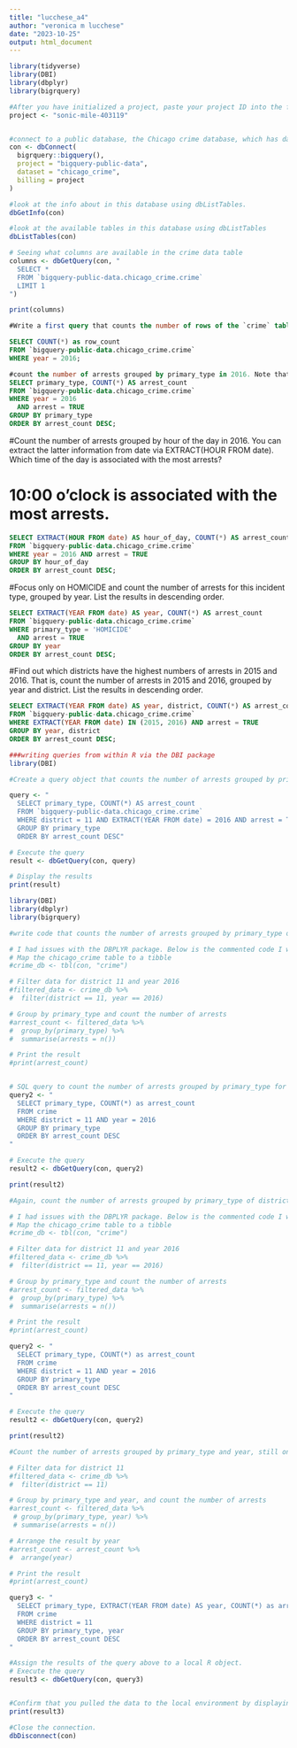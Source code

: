 ---
title: "lucchese_a4"
author: "veronica m lucchese"
date: "2023-10-25"
output: html_document
---

```{r}
library(tidyverse)
library(DBI)
library(dbplyr)
library(bigrquery)

#After you have initialized a project, paste your project ID into the following chunk.
project <- "sonic-mile-403119"


#connect to a public database, the Chicago crime database, which has data on crime in Chicago
con <- dbConnect(
  bigrquery::bigquery(),
  project = "bigquery-public-data",
  dataset = "chicago_crime",
  billing = project
)

#look at the info about in this database using dbListTables.
dbGetInfo(con)

#look at the available tables in this database using dbListTables
dbListTables(con)

```
```{r}
# Seeing what columns are available in the crime data table
columns <- dbGetQuery(con, "
  SELECT *
  FROM `bigquery-public-data.chicago_crime.crime`
  LIMIT 1
")

print(columns)

```

```{sql connection= con, message = FALSE}
#Write a first query that counts the number of rows of the `crime` table in the year 2016.

SELECT COUNT(*) as row_count
FROM `bigquery-public-data.chicago_crime.crime`
WHERE year = 2016;
```


```{sql connection= con, message = FALSE}
#count the number of arrests grouped by primary_type in 2016. Note that is a somewhat similar task as above, with some adjustments on which rows should be considered. Sort the results, i.e. list the number of arrests in a descending order.
SELECT primary_type, COUNT(*) AS arrest_count
FROM `bigquery-public-data.chicago_crime.crime`
WHERE year = 2016
  AND arrest = TRUE
GROUP BY primary_type
ORDER BY arrest_count DESC;
```

#Count the number of arrests grouped by hour of the day in 2016. You can extract the latter information from date via EXTRACT(HOUR FROM date). Which time of the day is associated with the most arrests?

# 10:00 o'clock is associated with the most arrests.
```{sql connection= con, message = FALSE}

SELECT EXTRACT(HOUR FROM date) AS hour_of_day, COUNT(*) AS arrest_count
FROM `bigquery-public-data.chicago_crime.crime`
WHERE year = 2016 AND arrest = TRUE
GROUP BY hour_of_day
ORDER BY arrest_count DESC;

```

#Focus only on HOMICIDE and count the number of arrests for this incident type, grouped by year. List the results in descending order.
```{sql connection= con, message = FALSE}

SELECT EXTRACT(YEAR FROM date) AS year, COUNT(*) AS arrest_count
FROM `bigquery-public-data.chicago_crime.crime`
WHERE primary_type = 'HOMICIDE'
  AND arrest = TRUE
GROUP BY year
ORDER BY arrest_count DESC;

```

#Find out which districts have the highest numbers of arrests in 2015 and 2016. That is, count the number of arrests in 2015 and 2016, grouped by year and district. List the results in descending order.

```{sql connection= con, message = FALSE}

SELECT EXTRACT(YEAR FROM date) AS year, district, COUNT(*) AS arrest_count
FROM `bigquery-public-data.chicago_crime.crime`
WHERE EXTRACT(YEAR FROM date) IN (2015, 2016) AND arrest = TRUE
GROUP BY year, district
ORDER BY arrest_count DESC;

```

```{r}
###writing queries from within R via the DBI package
library(DBI)

#Create a query object that counts the number of arrests grouped by primary_type of district 11 in year 2016. The results should be displayed in descending order.

query <- "
  SELECT primary_type, COUNT(*) AS arrest_count
  FROM `bigquery-public-data.chicago_crime.crime`
  WHERE district = 11 AND EXTRACT(YEAR FROM date) = 2016 AND arrest = TRUE
  GROUP BY primary_type
  ORDER BY arrest_count DESC"

# Execute the query
result <- dbGetQuery(con, query)

# Display the results
print(result)
```

```{r}
library(DBI)
library(dbplyr)
library(bigrquery)

#write code that counts the number of arrests grouped by primary_type of district 11 in year 2016, now using the dbplyr package. For this, you need to first map the crime table to a tibble object in R.

# I had issues with the DBPLYR package. Below is the commented code I would have used to do this prompt.
# Map the chicago_crime table to a tibble
#crime_db <- tbl(con, "crime")

# Filter data for district 11 and year 2016
#filtered_data <- crime_db %>%
#  filter(district == 11, year == 2016)

# Group by primary_type and count the number of arrests
#arrest_count <- filtered_data %>%
#  group_by(primary_type) %>%
#  summarise(arrests = n())

# Print the result
#print(arrest_count)


# SQL query to count the number of arrests grouped by primary_type for district 11 in the year 2016
query2 <- "
  SELECT primary_type, COUNT(*) as arrest_count
  FROM crime
  WHERE district = 11 AND year = 2016
  GROUP BY primary_type
  ORDER BY arrest_count DESC
"

# Execute the query
result2 <- dbGetQuery(con, query2)

print(result2)
```
```{r}
#Again, count the number of arrests grouped by primary_type of district 11 in year 2016, now using dplyr syntax.

# I had issues with the DBPLYR package. Below is the commented code I would have used to do this prompt.
# Map the chicago_crime table to a tibble
#crime_db <- tbl(con, "crime")

# Filter data for district 11 and year 2016
#filtered_data <- crime_db %>%
#  filter(district == 11, year == 2016)

# Group by primary_type and count the number of arrests
#arrest_count <- filtered_data %>%
#  group_by(primary_type) %>%
#  summarise(arrests = n())

# Print the result
#print(arrest_count)

query2 <- "
  SELECT primary_type, COUNT(*) as arrest_count
  FROM crime
  WHERE district = 11 AND year = 2016
  GROUP BY primary_type
  ORDER BY arrest_count DESC
"

# Execute the query
result2 <- dbGetQuery(con, query2)

print(result2)

```

```{r}
#Count the number of arrests grouped by primary_type and year, still only for district 11. Arrange the result by year.

# Filter data for district 11
#filtered_data <- crime_db %>%
#  filter(district == 11)

# Group by primary_type and year, and count the number of arrests
#arrest_count <- filtered_data %>%
 # group_by(primary_type, year) %>%
 # summarise(arrests = n())

# Arrange the result by year
#arrest_count <- arrest_count %>%
#  arrange(year)

# Print the result
#print(arrest_count)

query3 <- "
  SELECT primary_type, EXTRACT(YEAR FROM date) AS year, COUNT(*) as arrest_count
  FROM crime
  WHERE district = 11 
  GROUP BY primary_type, year
  ORDER BY arrest_count DESC
"

#Assign the results of the query above to a local R object.
# Execute the query
result3 <- dbGetQuery(con, query3)


#Confirm that you pulled the data to the local environment by displaying the first ten rows of the saved data set.
print(result3)


```

```{r}
#Close the connection.
dbDisconnect(con)
```